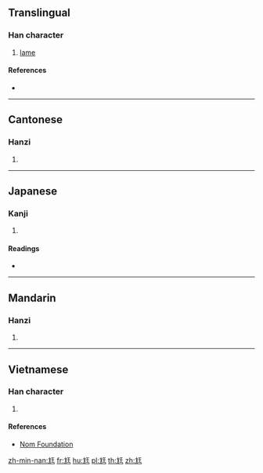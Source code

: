 {{also|尫}}
==Translingual==

===Han character===
{{Han char|rn=43|rad=尢|as=04|sn=7|four=41011|canj=KUMG|ids=⿺尢王}}

# [[lame]]

====References====
* {{Han ref|kx=0298.130|dkj=07558|dj=0593.170|hdz=10552.140|uh=5C2A|ud=23594|bh=CABF|bd=51903}}

----

==Cantonese==

===Hanzi===
{{yue-hanzi|jyut=[[wong1]]|y=wong1}}

# {{defn|lang=yue|sort=尢04}}

----

==Japanese==

===Kanji===
{{ja-kanji|grade=|rs=尢04}}

# {{defn|lang=ja|sort=尢04}}

====Readings====
* {{ja-readings|on=[[おう]] (ō)|kun=[[まがる]] (magaru), [[よわい]] (yowai)}}

----

==Mandarin==

===Hanzi===
{{cmn-hanzi|pin=[[wāng]] ([[wang1]])|wg=wang<sup>1</sup>}}

# {{defn|lang=cmn|sort=尢04}}

----

==Vietnamese==

===Han character===
{{vi-readings|rs=尢04|hanviet=uông}}

# {{defn|lang=vi|sort=尢04}}

====References====
* [http://nomfoundation.org/common/nom_details.php?codepoint=5c2a Nom Foundation]

[[zh-min-nan:尪]]
[[fr:尪]]
[[hu:尪]]
[[pl:尪]]
[[th:尪]]
[[zh:尪]]